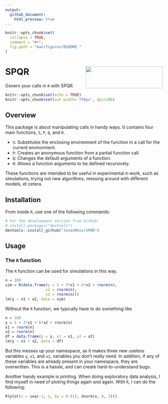 ```yaml
---
output:
  github_document:
    html_preview: true
---
```


<!-- README.md is generated from README.Rmd. Please edit that file -->

```r
knitr::opts_chunk$set(
  collapse = TRUE,
  comment = "#>",
  fig.path = "man/figures/README-"
)
```

# SPQR <img src="man/figures/logo.png" align="right" width="247" height="70" />

Govern your calls in `R` with SPQR.
```r
knitr::opts_chunk$set(echo = TRUE)
knitr::opts_chunk$set(out.width='750px', dpi=200)
```

## Overview

This package is about manipulating calls in handy ways. It contains four 
main functions, `S`, `P`, `Q`, and `R`.

* `S`: Substitutes the enclosing environment of the function in a call for the
current environment. 
* `P`: Creates an anonymous function from a partial function call.
* `Q`: Changes the default arguments of a function. 
* `R`: Allows a function arguments to be defined recursively.

These functions are intended to be useful in experimental `R`-work, such as 
simulations, trying out new algorithms, messing around with different models,
et cetera. 

## Installation
From inside `R`, use one of the following commands:
```r
# For the development version from GitHub:
# install.packages("devtools")
devtools::install_github("JonasMoss/SPQR")
```
## Usage

### The `R` function
The `R` function can be used for simulations in this way.

```r
n = 100
sim = R(data.frame(y = 5 + 3*x1 + 6*x2 + rnorm(n),
                  x1 = rnorm(n),
                  x2 = rnorm(n)))
lm(y ~ x1 + x2, data = sim)
```

Without the `R` function, we typically have to do something like
```r
n = 100
y = 5 + 3*x1 + 6*x2 + rnorm(n)
x1 = rnorm(n)
x2 = rnorm(n)
df = data.frame(y = y, x1 = x1, x2 = x2)
lm(y ~ x1 + x2, data = df)
```
But this messes up your namespace, as it makes three new useless variables `y`, 
`x1`, and `x2`, variables you don't really need. In addition, if any of these 
variables are already present in your namespace, they are overwritten. This is a
hassle, and can create hard-to-understand bugs.

Another handy example is printing. When doing exploratory data analysis, I find
myself in need of ploting things again and again. With `R`, I can do the 
following:

```r
R(plot(x = seq(-1, 1, by = 0.01), dnorm(x, 0, 3)))
```